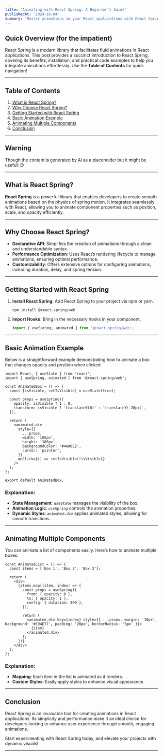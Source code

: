 ```yaml
---
title: 'Animating with React Spring: A Beginner’s Guide'
publishedAt: '2024-10-04'
summary: 'Master animations in your React applications with React Spring, a powerful library that simplifies the animation process while ensuring high performance.'
---
```


## Quick Overview (for the impatient)

React Spring is a modern library that facilitates fluid animations in React applications. This post provides a succinct introduction to React Spring, covering its benefits, installation, and practical code examples to help you integrate animations effortlessly. Use the **Table of Contents** for quick navigation!

---

## Table of Contents

1. [What is React Spring?](#what-is-react-spring)
2. [Why Choose React Spring?](#why-choose-react-spring)
3. [Getting Started with React Spring](#getting-started-with-react-spring)
4. [Basic Animation Example](#basic-animation-example)
5. [Animating Multiple Components](#animating-multiple-components)
6. [Conclusion](#conclusion)

---

## Warning

Though the content is generated by AI as a placeholder but it might be usefull 😉

---

## What is React Spring?

**React Spring** is a powerful library that enables developers to create smooth animations based on the physics of spring motion. It integrates seamlessly with React, allowing you to animate component properties such as position, scale, and opacity efficiently.

---

## Why Choose React Spring?

- **Declarative API**: Simplifies the creation of animations through a clean and understandable syntax.
- **Performance Optimization**: Uses React’s rendering lifecycle to manage animations, ensuring optimal performance.
- **Customizability**: Offers extensive options for configuring animations, including duration, delay, and spring tension.

---

## Getting Started with React Spring

1. **Install React Spring**: Add React Spring to your project via npm or yarn.

   ```
   npm install @react-spring/web
   ```

2. **Import Hooks**: Bring in the necessary hooks in your component.

   ```javascript
   import { useSpring, animated } from '@react-spring/web';
   ```

---

## Basic Animation Example

Below is a straightforward example demonstrating how to animate a box that changes opacity and position when clicked.

```
import React, { useState } from 'react';
import { useSpring, animated } from '@react-spring/web';

const AnimatedBox = () => {
  const [isVisible, setIsVisible] = useState(true);

  const props = useSpring({
    opacity: isVisible ? 1 : 0,
    transform: isVisible ? 'translateY(0)' : 'translateY(-20px)',
  });

  return (
    <animated.div
      style={{
        ...props,
        width: '100px',
        height: '100px',
        backgroundColor: '#4A90E2',
        cursor: 'pointer',
      }}
      onClick={() => setIsVisible(!isVisible)}
    />
  );
};

export default AnimatedBox;
```

### Explanation:
- **State Management**: `useState` manages the visibility of the box.
- **Animation Logic**: `useSpring` controls the animation properties.
- **Dynamic Styles**: `animated.div` applies animated styles, allowing for smooth transitions.

---

## Animating Multiple Components

You can animate a list of components easily. Here’s how to animate multiple boxes:

```
const AnimatedList = () => {
  const items = ['Box 1', 'Box 2', 'Box 3'];

  return (
    <div>
      {items.map((item, index) => {
        const props = useSpring({
          from: { opacity: 0 },
          to: { opacity: 1 },
          config: { duration: 300 },
        });

        return (
          <animated.div key={index} style={{ ...props, margin: '10px', background: '#E94E77', padding: '20px', borderRadius: '5px' }}>
            {item}
          </animated.div>
        );
      })}
    </div>
  );
};
```

### Explanation:
- **Mapping**: Each item in the list is animated as it renders.
- **Custom Styles**: Easily apply styles to enhance visual appearance.

---

## Conclusion

React Spring is an invaluable tool for creating animations in React applications. Its simplicity and performance make it an ideal choice for developers looking to enhance user experience through smooth, engaging animations. 

Start experimenting with React Spring today, and elevate your projects with dynamic visuals!

---

